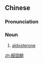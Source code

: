 ==Chinese==
{{zh-forms|type=12}}
{{wikipedia|lang=zh}}

===Pronunciation===
{{zh-pron
|m=quángùtóng
|c=cyun4 gu3 tung4
|cat=n
}}

===Noun===
{{zh-noun}}

# {{lb|zh|biochemistry}} [[aldosterone]]

[[zh:醛固酮]]